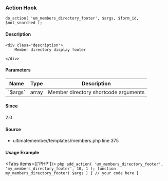 
### Action Hook    
    
```
do_action( 'um_members_directory_footer', $args, $form_id, $not_searched );
```

#### Description
    <div class="description">
        Member directory display footer
 
    </div>

#### Parameters
            
<table className="table-auto mt-2 border dark:border-gray-500 p-5 text-sm text-left">
<thead>
<tr>
<th  className="px-3">Name</th>
<th  className="px-3">Type</th>
<th  className="px-3">Description</th>
</tr>
</thead>
<tbody>
               <tr >
               <td className="px-3 py-2">`$args`</td>
               <td className="px-3 py-2">array</td>
               <td className="px-3 py-2 text-sm">Member directory shortcode arguments</td>
               </tr>
</tbody>
</table>

#### Since
<div class="description">
2.0
</div>

#### Source
  - <Link href="/developer/files/templates-members#source-view.375">ultimatemember/templates/members.php</Link> <Link href="/developer/files/templates-members#source-view.375">line 375</Link>



#### Usage Example

<Tabs items={['PHP']}>
    <Tab>
    ```php
    add_action( 'um_members_directory_footer', 'my_members_directory_footer', 10, 1 );
 function my_members_directory_footer( $args ) {
     // your code here
 }
    ```
    </Tab>
</Tabs>